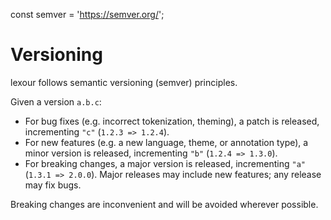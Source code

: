 const semver = 'https://semver.org/';

# Versioning

lexour follows <ExLink href={semver}>semantic versioning (semver)</ExLink> &#32;
principles.

Given a version `a.b.c`:

-   For bug fixes (e.g. incorrect tokenization, theming), a patch is released,
    incrementing `"c"` (`1.2.3 => 1.2.4`).
-   For new features (e.g. a new language, theme, or annotation type), a minor
    version is released, incrementing `"b"` (`1.2.4 => 1.3.0`).
-   For breaking changes, a major version is released, incrementing `"a"`
    (`1.3.1 => 2.0.0`). Major releases may include new features; any release may
    fix bugs.

Breaking changes are inconvenient and will be avoided wherever possible.
